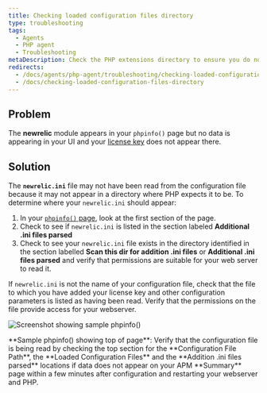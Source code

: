 ```yaml
---
title: Checking loaded configuration files directory
type: troubleshooting
tags:
  - Agents
  - PHP agent
  - Troubleshooting
metaDescription: Check the PHP extensions directory to ensure you do not have a non-standard installation for the New Relic PHP agent.
redirects:
  - /docs/agents/php-agent/troubleshooting/checking-loaded-configuration-files-directory
  - /docs/checking-loaded-configuration-files-directory
---
```



## Problem

The **newrelic** module appears in your `phpinfo()` page but no data is appearing in your UI and your [license key](/docs/apis/intro-apis/new-relic-api-keys/#license-key) does not appear there.

## Solution

The **`newrelic.ini`** file may not have been read from the configuration file because it may not appear in a directory where PHP expects it to be. To determine where your `newrelic.ini` should appear:

1. In your [`phpinfo()` page](/docs/php/php-kb-103), look at the first section of the page.
2. Check to see if `newrelic.ini` is listed in the section labeled **Additional .ini files parsed**
3. Check to see your `newrelic.ini` file exists in the directory identified in the section labelled **Scan this dir for addition .ini files** or **Additional .ini files parsed** and verify that permissions are suitable for your web server to read it.

If `newrelic.ini` is not the name of your configuration file, check that the file to which you have added your license key and other configuration parameters is listed as having been read. Verify that the permissions on the file provide access for your webserver.

<img
  title="doc_example_phpinfo_top_0.png"
  alt="Screenshot showing sample phpinfo()"
  src={apmPhpInfo}
/>

<figcaption>
  **Sample phpinfo() showing top of page**: Verify that the configuration file is being read by checking the top section for the **Configuration File Path**, the **Loaded Configuration Files** and the **Addition .ini files parsed** locations if data does not appear on your APM **Summary** page within a few minutes after configuration and restarting your webserver and PHP.
</figcaption>
